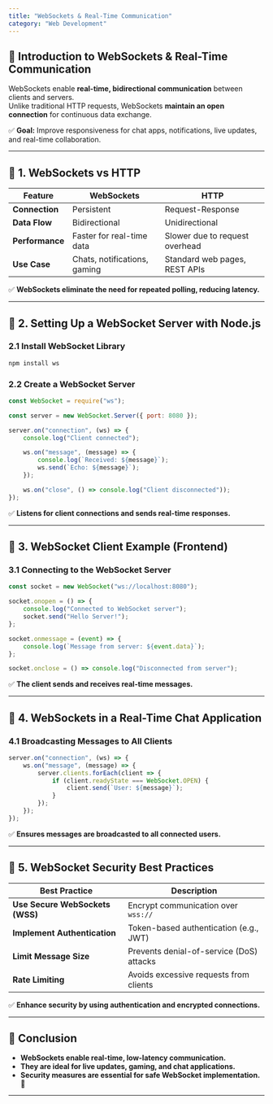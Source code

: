 ```yaml
---
title: "WebSockets & Real-Time Communication"
category: "Web Development"
---
```


## 📌 Introduction to WebSockets & Real-Time Communication

WebSockets enable **real-time, bidirectional communication** between clients and servers.  
Unlike traditional HTTP requests, WebSockets **maintain an open connection** for continuous data exchange.

✅ **Goal:** Improve responsiveness for chat apps, notifications, live updates, and real-time collaboration.

---

## 🔹 1. WebSockets vs HTTP

| Feature | WebSockets | HTTP |
|---------|-----------|------|
| **Connection** | Persistent | Request-Response |
| **Data Flow** | Bidirectional | Unidirectional |
| **Performance** | Faster for real-time data | Slower due to request overhead |
| **Use Case** | Chats, notifications, gaming | Standard web pages, REST APIs |

✅ **WebSockets eliminate the need for repeated polling, reducing latency.**  

---

## 🔹 2. Setting Up a WebSocket Server with Node.js

### **2.1 Install WebSocket Library**
```bash
npm install ws
```

### **2.2 Create a WebSocket Server**
```javascript
const WebSocket = require("ws");

const server = new WebSocket.Server({ port: 8080 });

server.on("connection", (ws) => {
    console.log("Client connected");

    ws.on("message", (message) => {
        console.log(`Received: ${message}`);
        ws.send(`Echo: ${message}`);
    });

    ws.on("close", () => console.log("Client disconnected"));
});
```

✅ **Listens for client connections and sends real-time responses.**  

---

## 🔹 3. WebSocket Client Example (Frontend)

### **3.1 Connecting to the WebSocket Server**
```javascript
const socket = new WebSocket("ws://localhost:8080");

socket.onopen = () => {
    console.log("Connected to WebSocket server");
    socket.send("Hello Server!");
};

socket.onmessage = (event) => {
    console.log(`Message from server: ${event.data}`);
};

socket.onclose = () => console.log("Disconnected from server");
```

✅ **The client sends and receives real-time messages.**  

---

## 🔹 4. WebSockets in a Real-Time Chat Application

### **4.1 Broadcasting Messages to All Clients**
```javascript
server.on("connection", (ws) => {
    ws.on("message", (message) => {
        server.clients.forEach(client => {
            if (client.readyState === WebSocket.OPEN) {
                client.send(`User: ${message}`);
            }
        });
    });
});
```

✅ **Ensures messages are broadcasted to all connected users.**  

---

## 🔹 5. WebSocket Security Best Practices

| Best Practice | Description |
|--------------|-------------|
| **Use Secure WebSockets (WSS)** | Encrypt communication over `wss://` |
| **Implement Authentication** | Token-based authentication (e.g., JWT) |
| **Limit Message Size** | Prevents denial-of-service (DoS) attacks |
| **Rate Limiting** | Avoids excessive requests from clients |

✅ **Enhance security by using authentication and encrypted connections.**  

---

## 📌 Conclusion

- **WebSockets enable real-time, low-latency communication.**  
- **They are ideal for live updates, gaming, and chat applications.**  
- **Security measures are essential for safe WebSocket implementation.** 🚀  

---
